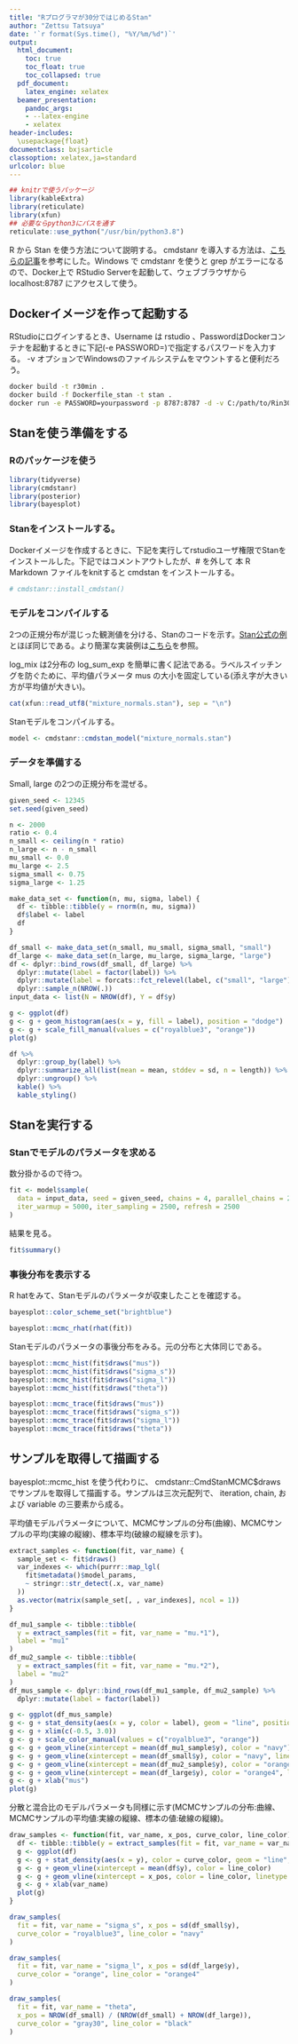```yaml
---
title: "Rプログラマが30分ではじめるStan"
author: "Zettsu Tatsuya"
date: '`r format(Sys.time(), "%Y/%m/%d")`'
output:
  html_document:
    toc: true
    toc_float: true
    toc_collapsed: true
  pdf_document:
    latex_engine: xelatex
  beamer_presentation:
    pandoc_args:
    - --latex-engine
    - xelatex
header-includes:
  \usepackage{float}
documentclass: bxjsarticle
classoption: xelatex,ja=standard
urlcolor: blue
---
```


```r
## knitrで使うパッケージ
library(kableExtra)
library(reticulate)
library(xfun)
## 必要ならpython3にパスを通す
reticulate::use_python("/usr/bin/python3.8")
```

R から Stan を使う方法について説明する。 cmdstanr を導入する方法は、[こちらの記事](https://norimune.net/3609)を参考にした。Windows で cmdstanr を使うと grep がエラーになるので、Docker上で RStudio Serverを起動して、ウェブブラウザから localhost:8787 にアクセスして使う。

## Dockerイメージを作って起動する

RStudioにログインするとき、Username は rstudio 、PasswordはDockerコンテナを起動するときに下記(-e PASSWORD=)で指定するパスワードを入力する。 -v オプションでWindowsのファイルシステムをマウントすると便利だろう。

```bash
docker build -t r30min .
docker build -f Dockerfile_stan -t stan .
docker run -e PASSWORD=yourpassword -p 8787:8787 -d -v C:/path/to/Rin30minutes:/home/rstudio/work stan
```

## Stanを使う準備をする

### Rのパッケージを使う

```r
library(tidyverse)
library(cmdstanr)
library(posterior)
library(bayesplot)
```

### Stanをインストールする。

Dockerイメージを作成するときに、下記を実行してrstudioユーザ権限でStanをインストールした。下記ではコメントアウトしたが、# を外して 本 R Markdown ファイルをknitすると cmdstan をインストールする。

```r
# cmdstanr::install_cmdstan()
```

### モデルをコンパイルする

2つの正規分布が混じった観測値を分ける、Stanのコードを示す。[Stan公式の例](https://mc-stan.org/users/documentation/case-studies/identifying_mixture_models.html)とほぼ同じである。より簡潔な実装例は[こちら](https://mc-stan.org/docs/2_27/stan-users-guide/vectorizing-mixtures.html)を参照。

log_mix は2分布の log_sum_exp を簡単に書く記法である。ラベルスイッチングを防ぐために、平均値パラメータ mus の大小を固定している(添え字が大きい方が平均値が大きい)。

```r
cat(xfun::read_utf8("mixture_normals.stan"), sep = "\n")
```

Stanモデルをコンパイルする。

```r
model <- cmdstanr::cmdstan_model("mixture_normals.stan")
```

### データを準備する

Small, large の2つの正規分布を混ぜる。

```r
given_seed <- 12345
set.seed(given_seed)

n <- 2000
ratio <- 0.4
n_small <- ceiling(n * ratio)
n_large <- n - n_small
mu_small <- 0.0
mu_large <- 2.5
sigma_small <- 0.75
sigma_large <- 1.25

make_data_set <- function(n, mu, sigma, label) {
  df <- tibble::tibble(y = rnorm(n, mu, sigma))
  df$label <- label
  df
}

df_small <- make_data_set(n_small, mu_small, sigma_small, "small")
df_large <- make_data_set(n_large, mu_large, sigma_large, "large")
df <- dplyr::bind_rows(df_small, df_large) %>%
  dplyr::mutate(label = factor(label)) %>%
  dplyr::mutate(label = forcats::fct_relevel(label, c("small", "large"))) %>%
  dplyr::sample_n(NROW(.))
input_data <- list(N = NROW(df), Y = df$y)
```

```r
g <- ggplot(df)
g <- g + geom_histogram(aes(x = y, fill = label), position = "dodge")
g <- g + scale_fill_manual(values = c("royalblue3", "orange"))
plot(g)

df %>%
  dplyr::group_by(label) %>%
  dplyr::summarize_all(list(mean = mean, stddev = sd, n = length)) %>%
  dplyr::ungroup() %>%
  kable() %>%
  kable_styling()
```

## Stanを実行する

### Stanでモデルのパラメータを求める

数分掛かるので待つ。

```r
fit <- model$sample(
  data = input_data, seed = given_seed, chains = 4, parallel_chains = 2,
  iter_warmup = 5000, iter_sampling = 2500, refresh = 2500
)
```

結果を見る。

```r
fit$summary()
```

### 事後分布を表示する

R hatをみて、Stanモデルのパラメータが収束したことを確認する。

```r
bayesplot::color_scheme_set("brightblue")
```

```r
bayesplot::mcmc_rhat(rhat(fit))
```

Stanモデルのパラメータの事後分布をみる。元の分布と大体同じである。

```r
bayesplot::mcmc_hist(fit$draws("mus"))
bayesplot::mcmc_hist(fit$draws("sigma_s"))
bayesplot::mcmc_hist(fit$draws("sigma_l"))
bayesplot::mcmc_hist(fit$draws("theta"))

bayesplot::mcmc_trace(fit$draws("mus"))
bayesplot::mcmc_trace(fit$draws("sigma_s"))
bayesplot::mcmc_trace(fit$draws("sigma_l"))
bayesplot::mcmc_trace(fit$draws("theta"))
```

## サンプルを取得して描画する

bayesplot::mcmc_hist を使う代わりに、 cmdstanr::CmdStanMCMC\$draws でサンプルを取得して描画する。サンプルは三次元配列で、 iteration, chain, および variable の三要素から成る。

平均値モデルパラメータについて、MCMCサンプルの分布(曲線)、MCMCサンプルの平均(実線の縦線)、標本平均(破線の縦線を示す)。

```r
extract_samples <- function(fit, var_name) {
  sample_set <- fit$draws()
  var_indexes <- which(purrr::map_lgl(
    fit$metadata()$model_params,
    ~ stringr::str_detect(.x, var_name)
  ))
  as.vector(matrix(sample_set[, , var_indexes], ncol = 1))
}
```

```r
df_mu1_sample <- tibble::tibble(
  y = extract_samples(fit = fit, var_name = "mu.*1"),
  label = "mu1"
)
df_mu2_sample <- tibble::tibble(
  y = extract_samples(fit = fit, var_name = "mu.*2"),
  label = "mu2"
)
df_mus_sample <- dplyr::bind_rows(df_mu1_sample, df_mu2_sample) %>%
  dplyr::mutate(label = factor(label))

g <- ggplot(df_mus_sample)
g <- g + stat_density(aes(x = y, color = label), geom = "line", position = "identity")
g <- g + xlim(c(-0.5, 3.0))
g <- g + scale_color_manual(values = c("royalblue3", "orange"))
g <- g + geom_vline(xintercept = mean(df_mu1_sample$y), color = "navy")
g <- g + geom_vline(xintercept = mean(df_small$y), color = "navy", linetype = "dashed")
g <- g + geom_vline(xintercept = mean(df_mu2_sample$y), color = "orange4")
g <- g + geom_vline(xintercept = mean(df_large$y), color = "orange4", linetype = "dashed")
g <- g + xlab("mus")
plot(g)
```

分散と混合比のモデルパラメータも同様に示す(MCMCサンプルの分布:曲線、MCMCサンプルの平均値:実線の縦線、標本の値:破線の縦線)。

```r
draw_samples <- function(fit, var_name, x_pos, curve_color, line_color) {
  df <- tibble::tibble(y = extract_samples(fit = fit, var_name = var_name))
  g <- ggplot(df)
  g <- g + stat_density(aes(x = y), color = curve_color, geom = "line", position = "identity")
  g <- g + geom_vline(xintercept = mean(df$y), color = line_color)
  g <- g + geom_vline(xintercept = x_pos, color = line_color, linetype = "dashed")
  g <- g + xlab(var_name)
  plot(g)
}

draw_samples(
  fit = fit, var_name = "sigma_s", x_pos = sd(df_small$y),
  curve_color = "royalblue3", line_color = "navy"
)

draw_samples(
  fit = fit, var_name = "sigma_l", x_pos = sd(df_large$y),
  curve_color = "orange", line_color = "orange4"
)

draw_samples(
  fit = fit, var_name = "theta",
  x_pos = NROW(df_small) / (NROW(df_small) + NROW(df_large)),
  curve_color = "gray30", line_color = "black"
)
```
